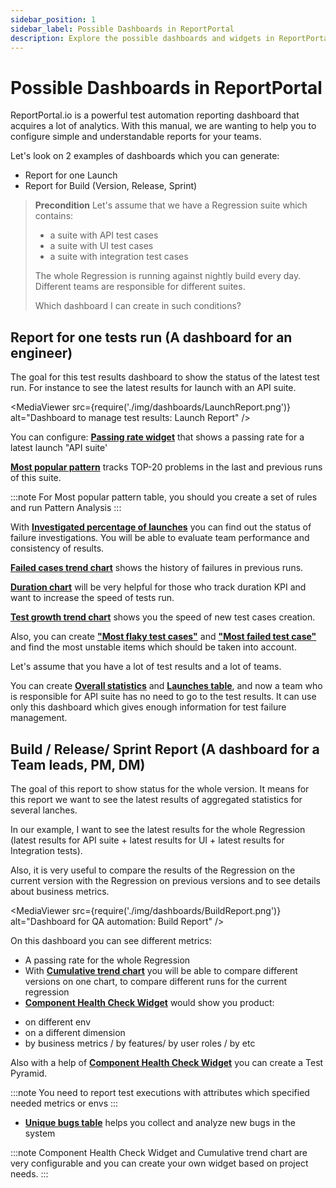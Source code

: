 ```yaml
---
sidebar_position: 1
sidebar_label: Possible Dashboards in ReportPortal
description: Explore the possible dashboards and widgets in ReportPortal to visualize your test results, monitor progress, and gain actionable insights.
---
```


# Possible Dashboards in ReportPortal

ReportPortal.io is a powerful test automation reporting dashboard that acquires a lot of analytics. With this manual, we are wanting to help you to configure simple and understandable reports for your teams.

Let's look on 2 examples of dashboards which you can generate:
* Report for one Launch
* Report for Build (Version, Release, Sprint)

> **Precondition**
> Let's assume that we have a Regression suite which contains:
>
> - a suite with API test cases
> - a suite with UI test cases
> - a suite with integration test cases
>
> The whole Regression is running against nightly build every day.
> Different teams are responsible for different suites.
>
> Which dashboard I can create in such conditions?

##  Report for one tests run (A dashboard for an engineer)

The goal for this test results dashboard to show the status of the latest test run. For instance to see the latest results for launch with an API suite.

<MediaViewer src={require('./img/dashboards/LaunchReport.png')} alt="Dashboard to manage test results: Launch Report" />

You can configure:
[**Passing rate widget**](/dashboards-and-widgets/PassingRateSummary) that shows a passing rate for a latest launch "API suite'

[**Most popular pattern**](/dashboards-and-widgets/MostPopularPatternTableTop20) tracks TOP-20 problems in the last and previous runs of this suite.

:::note
For Most popular pattern table, you should you create a set of rules and run Pattern Analysis
:::

With [**Investigated percentage of launches**](/dashboards-and-widgets/InvestigatedPercentageOfLaunches) you can find out the status of failure investigations. You will be able to evaluate team performance and consistency of results.

[**Failed cases trend chart**](/dashboards-and-widgets/FailedCasesTrendChart) shows the history of failures in previous runs.

[**Duration chart**](/dashboards-and-widgets/LaunchesDurationChart) will be very helpful for those who track duration KPI and want to increase the speed of tests run.

[**Test growth trend chart**](/dashboards-and-widgets/TestCasesGrowthTrendChart) shows you the speed of new test cases creation.

Also, you can create [**"Most flaky test cases"**](/dashboards-and-widgets/FlakyTestCasesTableTop50) and [**"Most failed test case"**](/dashboards-and-widgets/MostFailedTestCasesTableTop50) and find the most unstable items which should be taken into account.

Let's assume that you have a lot of test results and a lot of teams.

You can create [**Overall statistics**](/dashboards-and-widgets/OverallStatistics) and [**Launches table**](/dashboards-and-widgets/LaunchesTable), and now a team who is responsible for API suite has no need to go to the test results. It can use only this dashboard which gives enough information for test failure management.

##  Build / Release/ Sprint Report (A dashboard for a Team leads, PM, DM)

The goal of this report to show status for the whole version. It means for this report we want to see the latest results of aggregated statistics for several lanches.

In our example, I want to see the latest results for the whole Regression (latest results for API suite + latest results for UI + latest results for Integration tests).

Also, it is very useful to compare the results of the Regression on the current version with the Regression on previous versions and to see details about business metrics.

<MediaViewer src={require('./img/dashboards/BuildReport.png')} alt="Dashboard for QA automation: Build Report" />

On this dashboard you can see different metrics:

- A passing rate for the whole Regression
- With [**Cumulative trend chart**](/dashboards-and-widgets/CumulativeTrendChart) you will be able to compare different versions on one chart, to compare different runs for the current regression
- [**Component Health Check Widget**](/dashboards-and-widgets/ComponentHealthCheck) would show you product:

* on different env
* on a different dimension
* by business metrics / by features/ by user roles / by etc

Also with a help of [**Component Health Check Widget**](/dashboards-and-widgets/ComponentHealthCheck) you can create a Test Pyramid.

:::note
You need to report test executions with attributes which specified needed metrics or envs
:::

- [**Unique bugs table**](/dashboards-and-widgets/UniqueBugsTable) helps you collect and analyze new bugs in the system

:::note
Component Health Check Widget and Cumulative trend chart are very configurable and you can create your own widget based on project needs.
:::


